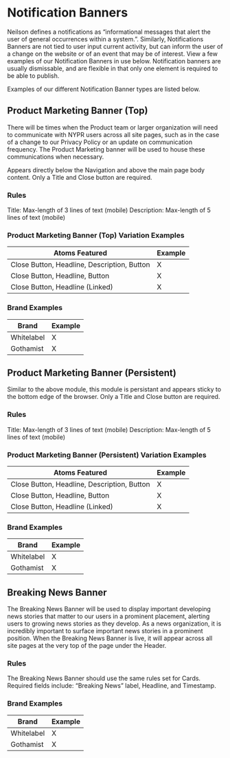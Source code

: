
<Meta title="Components/Molecules/Notification Banners" />


# Notification Banners

Neilson defines a notifications as “informational messages that alert the user of general occurrences within a system.”. Similarly, Notifications Banners are not tied to user input current activity, but can inform the user of a change on the website or of an event that may be of interest. View a few examples of our Notification Banners in use below. Notification banners are usually dismissable, and are flexible in that only one element is required to be able to publish.

Examples of our different Notification Banner types are listed below.



## Product Marketing Banner (Top)

There will be times when the Product team or larger organization will need to communicate with NYPR users across all site pages, such as in the case of a change to our Privacy Policy or an update on communication frequency. The Product Marketing banner will be used to house these communications when necessary.

Appears directly below the Navigation and above the main page body content. Only a Title and Close button are required. 

### Rules

Title: Max-length of 3 lines of text (mobile)
Description: Max-length of 5 lines of text (mobile)

### Product Marketing Banner (Top) Variation Examples

| Atoms Featured | Example |
|--|--|
| Close Button, Headline, Description, Button | X |
| Close Button, Headline, Button | X |
| Close Button, Headline (Linked) | X |

### Brand Examples

| Brand | Example |
|--|--|
| Whitelabel | X |
| Gothamist | X |


## Product Marketing Banner (Persistent)

Similar to the above module, this module is persistant and appears sticky to the bottom edge of the browser. Only a Title and Close button are required. 

### Rules

Title: Max-length of 3 lines of text (mobile)
Description: Max-length of 5 lines of text (mobile)

### Product Marketing Banner (Persistent) Variation Examples

| Atoms Featured | Example |
|--|--|
| Close Button, Headline, Description, Button | X |
| Close Button, Headline, Button | X |
| Close Button, Headline (Linked) | X |

### Brand Examples

| Brand | Example |
|--|--|
| Whitelabel | X |
| Gothamist | X |

## Breaking News Banner

The Breaking News Banner will be used to display important developing news stories that matter to our users in a prominent placement, alerting users to growing news stories as they develop. As a news organization, it is incredibly important to surface important news stories in a prominent position.  When the Breaking News Banner is live, it will appear across all site pages at the very top of the page under the Header.

### Rules

The Breaking News Banner should use the same rules set for Cards. Required fields include:  “Breaking News” label, Headline, and Timestamp.

### Brand Examples

| Brand | Example |
|--|--|
| Whitelabel | X |
| Gothamist | X |
